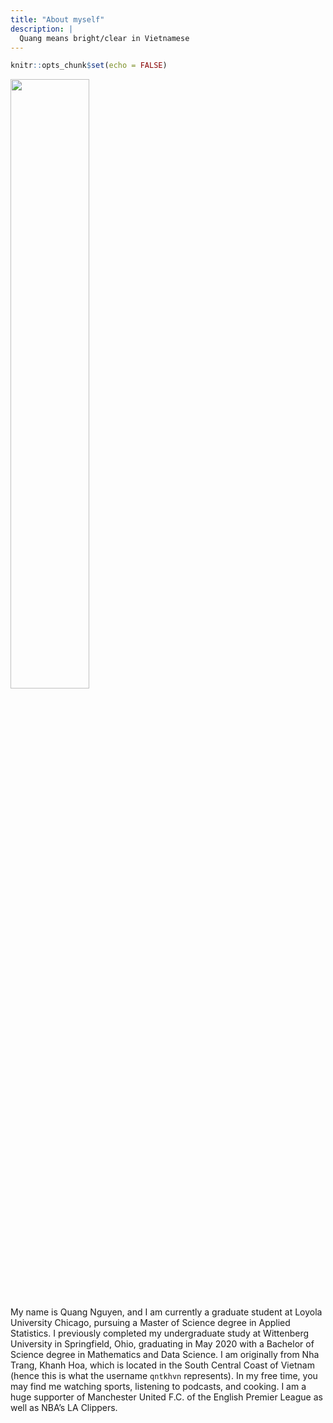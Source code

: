```yaml
---
title: "About myself"
description: |
  Quang means bright/clear in Vietnamese
---
```


```r
knitr::opts_chunk$set(echo = FALSE)
```

![](https://raw.githubusercontent.com/qntkhvn/quang/main/images/me.png){width=50%}

My name is Quang Nguyen, and I am currently a graduate student at Loyola University Chicago, pursuing a Master of Science degree in Applied Statistics. I previously completed my undergraduate study at Wittenberg University in Springfield, Ohio, graduating in May 2020 with a Bachelor of Science degree in Mathematics and Data Science. I am originally from Nha Trang, Khanh Hoa, which is located in the South Central Coast of Vietnam (hence this is what the username `qntkhvn` represents). In my free time, you may find me watching sports, listening to podcasts, and cooking. I am a huge supporter of Manchester United F.C. of the English Premier League as well as NBA's LA Clippers.
